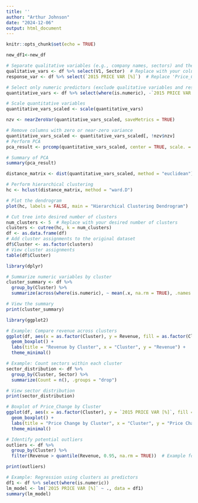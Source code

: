 ```yaml
---
title: ''
author: "Arthur Johnson"
date: "2024-12-06"
output: html_document
---
```


```r
knitr::opts_chunk$set(echo = TRUE)
```

```r
new_df1<-new_df
```


```r
# Separate qualitative variables (e.g., company names, sectors) and the response variable
qualitative_vars <- df %>% select(V1, Sector)  # Replace with your column names
response_var <- df %>% select(`2015 PRICE VAR [%]`)  # Replace 'Price_Change' with the actual column name

# Select only numeric predictors (exclude qualitative variables and response variable)
quantitative_vars <- df %>% select(where(is.numeric), -`2015 PRICE VAR [%]`)
```

```r
# Scale quantitative variables
quantitative_vars_scaled <- scale(quantitative_vars)

nzv <- nearZeroVar(quantitative_vars_scaled, saveMetrics = TRUE)

# Remove columns with zero or near-zero variance
quantitative_vars_scaled <- quantitative_vars_scaled[, !nzv$nzv]
# Perform PCA
pca_result <- prcomp(quantitative_vars_scaled, center = TRUE, scale. = TRUE)

# Summary of PCA
summary(pca_result)
```



```r
distance_matrix <- dist(quantitative_vars_scaled, method = "euclidean")
```

```r
# Perform hierarchical clustering
hc <- hclust(distance_matrix, method = "ward.D")

# Plot the dendrogram
plot(hc, labels = FALSE, main = "Hierarchical Clustering Dendrogram")

```

```r
# Cut tree into desired number of clusters
num_clusters <- 5  # Replace with your desired number of clusters
clusters <- cutree(hc, k = num_clusters)
df <- as.data.frame(df)
# Add cluster assignments to the original dataset
df$Cluster <- as.factor(clusters)
# View cluster assignments
table(df$Cluster)
```

```r
library(dplyr)

# Summarize numeric variables by cluster
cluster_summary <- df %>%
  group_by(Cluster) %>%
  summarize(across(where(is.numeric), ~ mean(.x, na.rm = TRUE), .names = "mean_{.col}"), .groups = "drop")

# View the summary
print(cluster_summary)

```

```r
library(ggplot2)

# Example: Compare revenue across clusters
ggplot(df, aes(x = as.factor(Cluster), y = Revenue, fill = as.factor(Cluster))) +
  geom_boxplot() +
  labs(title = "Revenue by Cluster", x = "Cluster", y = "Revenue") +
  theme_minimal()

```

```r
# Example: Count sectors within each cluster
sector_distribution <- df %>%
  group_by(Cluster, Sector) %>%
  summarize(Count = n(), .groups = "drop")

# View sector distribution
print(sector_distribution)

```

```r
# Boxplot of Price_Change by Cluster
ggplot(df, aes(x = as.factor(Cluster), y = `2015 PRICE VAR [%]`, fill = as.factor(Cluster))) +
  geom_boxplot() +
  labs(title = "Price Change by Cluster", x = "Cluster", y = "Price Change (%)") +
  theme_minimal()

```

```r
# Identify potential outliers
outliers <- df %>%
  group_by(Cluster) %>%
  filter(Revenue > quantile(Revenue, 0.95, na.rm = TRUE))  # Example for Revenue

print(outliers)

```

```r
# Example: Regression using clusters as predictors
df1 <- df %>% select(where(is.numeric))
lm_model <- lm(`2015 PRICE VAR [%]` ~ ., data = df1)
summary(lm_model)
```



